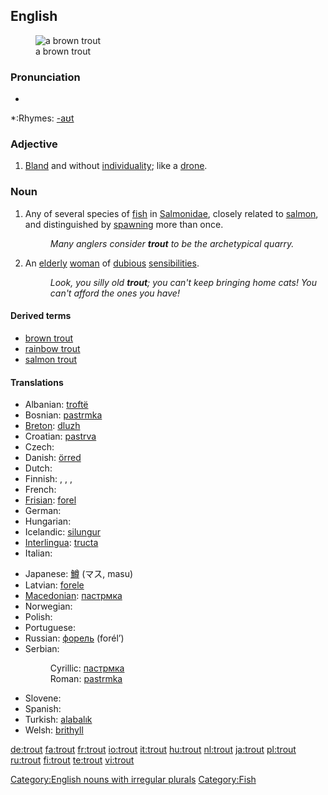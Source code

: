 {{wikipedia}}
==English==
[[Image:Bachforelle Zeichnung.jpg|thumb|a brown trout]]

===Pronunciation===
*{{audio|en-us-trout.ogg|Audio (US)}}

*:Rhymes: [[Rhymes:English:-aʊt|-aʊt]]

===Adjective===
{{en-adj}}

# [[bland|Bland]] and without [[individuality]]; like a [[drone]].

===Noun===
{{en-noun|pl=trout|pl2=trouts}}

# Any of several species of [[fish]] in [[Salmonidae]], closely related to [[salmon]], and distinguished by [[spawn]]ing more than once.
#:''Many anglers consider '''trout''' to be the archetypical quarry.''
# {{context|UK|pejoratives}} An [[elderly]] [[woman]] of [[dubious]] [[sensibilities]].
#:''Look, you silly old '''trout'''; you can't keep bringing home cats!  You can't afford the ones you have!''

====Derived terms====
*[[brown trout]]
*[[rainbow trout]]
*[[salmon trout]]

====Translations====
{{trans-top|fish}}
* Albanian: [[troftë]] {{f}}
* Bosnian: [[pastrmka]] {{f}}
* [[Breton]]: [[dluzh]] {{m}}
* Croatian: [[pastrva]] {{f}}
* Czech: {{t+|cs|pstruh|m}}
* Danish: [[örred]] {{g|Danish}}
* Dutch: {{t+|nl|forel|m}}
* Finnish: {{t+|fi|taimen}}, {{t+|fi|kirjolohi}}, {{t+|fi|nieriä}}, {{t+|fi|rautu}}
* French: {{t+|fr|truite|f}}
* [[Frisian]]: [[forel]] {{g|Frisian}}
* German: {{t+|de|Forelle|f}}
* Hungarian: {{t+|hu|pisztráng}}
* Icelandic: [[silungur]] {{m}}
* [[Interlingua]]: [[tructa]]
* Italian: {{t+|it|trota|f}}
{{trans-mid}}
* Japanese: [[鱒]] (マス, masu)
* Latvian: [[forele]] {{f}}
* [[Macedonian]]: [[пастрмка]] {{f}}
* Norwegian: {{t-|no|ørret|m}}
* Polish: {{t-|pl|pstrąg|m}}
* Portuguese: {{t+|pt|truta|f}}
* Russian: [[форель]] (forél’) {{f}}
* Serbian:
*: Cyrillic: [[пастрмка]] {{f}}
*: Roman: [[pastrmka]] {{f}}
* Slovene: {{t+|sl|postrv|m}}
* Spanish: {{t+|es|trucha|f}}
* Turkish: [[ala]][[balık]]
* Welsh: [[brithyll]]
{{trans-bottom}}

[[Category:English nouns with irregular plurals]]
[[Category:Fish]]

[[de:trout]]
[[fa:trout]]
[[fr:trout]]
[[io:trout]]
[[it:trout]]
[[hu:trout]]
[[nl:trout]]
[[ja:trout]]
[[pl:trout]]
[[ru:trout]]
[[fi:trout]]
[[te:trout]]
[[vi:trout]]